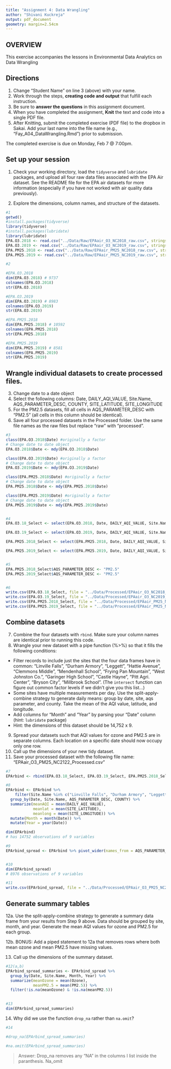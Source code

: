 ```yaml
---
title: "Assignment 4: Data Wrangling"
author: "Shivani Kuckreja"
output: pdf_document
geometry: margin=2.54cm
---
```


## OVERVIEW

This exercise accompanies the lessons in Environmental Data Analytics on Data Wrangling 

## Directions
1. Change "Student Name" on line 3 (above) with your name.
2. Work through the steps, **creating code and output** that fulfill each instruction.
3. Be sure to **answer the questions** in this assignment document.
4. When you have completed the assignment, **Knit** the text and code into a single PDF file.
5. After Knitting, submit the completed exercise (PDF file) to the dropbox in Sakai. Add your last name into the file name (e.g., "Fay_A04_DataWrangling.Rmd") prior to submission.

The completed exercise is due on Monday, Feb 7 @ 7:00pm.

## Set up your session 
1. Check your working directory, load the `tidyverse` and `lubridate` packages, and upload all four raw data files associated with the EPA Air dataset. See the README file for the EPA air datasets for more information (especially if you have not worked with air quality data previously). 

2. Explore the dimensions, column names, and structure of the datasets. 

```r

#1
getwd()
#install.packages(tidyverse)
library(tidyverse)
#install.packages(lubridate)
library(lubridate)
EPA.O3.2018 <- read.csv("../Data/Raw/EPAair_O3_NC2018_raw.csv", stringsAsFactors = TRUE)
EPA.O3.2019 <- read.csv("../Data/Raw/EPAair_O3_NC2019_raw.csv", stringsAsFactors = TRUE)
EPA.PM25.2018 <- read.csv("../Data/Raw/EPAair_PM25_NC2018_raw.csv", stringsAsFactors = TRUE)
EPA.PM25.2019 <- read.csv("../Data/Raw/EPAair_PM25_NC2019_raw.csv", stringsAsFactors = TRUE)

#2

#EPA.O3.2018
dim(EPA.O3.2018) # 9737
colnames(EPA.O3.2018)
str(EPA.O3.2018)

#EPA.O3.2019
dim(EPA.O3.2019) # 8983
colnames(EPA.O3.2019)
str(EPA.O3.2019)

#EPA.PM25.2018
dim(EPA.PM25.2018) # 10592
colnames(EPA.PM25.2018)
str(EPA.PM25.2018)

#EPA.PM25.2019
dim(EPA.PM25.2019) # 8581
colnames(EPA.PM25.2019)
str(EPA.PM25.2019)

```

## Wrangle individual datasets to create processed files.
3. Change date to a date object
4. Select the following columns: Date, DAILY_AQI_VALUE, Site.Name, AQS_PARAMETER_DESC, COUNTY, SITE_LATITUDE, SITE_LONGITUDE
5. For the PM2.5 datasets, fill all cells in AQS_PARAMETER_DESC with "PM2.5" (all cells in this column should be identical).
6. Save all four processed datasets in the Processed folder. Use the same file names as the raw files but replace "raw" with "processed".

```r
#3
class(EPA.O3.2018$Date) #originally a factor
# Change date to date object
EPA.O3.2018$Date <- mdy(EPA.O3.2018$Date)

class(EPA.O3.2019$Date) #originally a factor
# Change date to date object
EPA.O3.2019$Date <- mdy(EPA.O3.2019$Date)

class(EPA.PM25.2018$Date) #originally a factor
# Change date to date object
EPA.PM25.2018$Date <- mdy(EPA.PM25.2018$Date)

class(EPA.PM25.2019$Date) #originally a factor
# Change date to date object
EPA.PM25.2019$Date <- mdy(EPA.PM25.2019$Date)


#4
EPA.O3.18_Select <- select(EPA.O3.2018, Date, DAILY_AQI_VALUE, Site.Name, AQS_PARAMETER_DESC, COUNTY, SITE_LATITUDE, SITE_LONGITUDE)

EPA.O3.19_Select <- select(EPA.O3.2019, Date, DAILY_AQI_VALUE, Site.Name, AQS_PARAMETER_DESC, COUNTY, SITE_LATITUDE, SITE_LONGITUDE)

EPA.PM25.2018_Select <- select(EPA.PM25.2018, Date, DAILY_AQI_VALUE, Site.Name, AQS_PARAMETER_DESC, COUNTY, SITE_LATITUDE, SITE_LONGITUDE)

EPA.PM25.2019_Select <- select(EPA.PM25.2019, Date, DAILY_AQI_VALUE, Site.Name, AQS_PARAMETER_DESC, COUNTY, SITE_LATITUDE, SITE_LONGITUDE)


#5
EPA.PM25.2018_Select$AQS_PARAMETER_DESC <- "PM2.5"
EPA.PM25.2019_Select$AQS_PARAMETER_DESC <- "PM2.5"


#6
write.csv(EPA.O3.18_Select, file = "../Data/Processed/EPAair_O3_NC2018_Processed.csv")
write.csv(EPA.O3.19_Select, file = "../Data/Processed/EPAair_O3_NC2019_Processed.csv")
write.csv(EPA.PM25.2018_Select, file = "../Data/Processed/EPAair_PM25_NC2018_Processed.csv")
write.csv(EPA.PM25.2019_Select, file = "../Data/Processed/EPAair_PM25_NC2019_Processed.csv")

```


## Combine datasets
7. Combine the four datasets with `rbind`. Make sure your column names are identical prior to running this code. 
8. Wrangle your new dataset with a pipe function (%>%) so that it fills the following conditions: 

* Filter records to include just the sites that the four data frames have in common: "Linville Falls", "Durham Armory", "Leggett", "Hattie Avenue", "Clemmons Middle", "Mendenhall School", "Frying Pan Mountain", "West Johnston Co.", "Garinger High School", "Castle Hayne", "Pitt Agri. Center", "Bryson City", "Millbrook School". (The `intersect` function can figure out common factor levels if we didn't give you this list...)
* Some sites have multiple measurements per day. Use the split-apply-combine strategy to generate daily means: group by date, site, aqs parameter, and county. Take the mean of the AQI value, latitude, and longitude.
* Add columns for "Month" and "Year" by parsing your "Date" column (hint: `lubridate` package)
* Hint: the dimensions of this dataset should be 14,752 x 9.

9. Spread your datasets such that AQI values for ozone and PM2.5 are in separate columns. Each location on a specific date should now occupy only one row.
10. Call up the dimensions of your new tidy dataset.
11. Save your processed dataset with the following file name: "EPAair_O3_PM25_NC2122_Processed.csv"

```r
#7
EPArbind <- rbind(EPA.O3.18_Select, EPA.O3.19_Select, EPA.PM25.2018_Select, EPA.PM25.2019_Select)

#8
EPArbind <- EPArbind %>% 
    filter(Site.Name %in% c("Linville Falls", "Durham Armory", "Leggett", "Hattie Avenue", "Clemmons Middle", "Mendenhall School", "Frying Pan Mountain", "West Johnston Co.", "Garinger High School", "Castle Hayne", "Pitt Agri. Center", "Bryson City", "Millbrook School")) %>%
  group_by(Date, Site.Name, AQS_PARAMETER_DESC, COUNTY) %>%
  summarize(meanAQI = mean(DAILY_AQI_VALUE), 
            meanlat = mean(SITE_LATITUDE), 
            meanlong = mean(SITE_LONGITUDE)) %>%
  mutate(Month = month(Date)) %>%
  mutate(Year = year(Date))

dim(EPArbind)
# has 14752 observations of 9 variables 

#9
EPArbind_spread <- EPArbind %>% pivot_wider(names_from = AQS_PARAMETER_DESC, values_from = meanAQI)


#10
dim(EPArbind_spread) 
# 8976 observations of 9 variables

#11
write.csv(EPArbind_spread, file = "../Data/Processed/EPAair_O3_PM25_NC2122_Processed.csv")
```


## Generate summary tables
12a. Use the split-apply-combine strategy to generate a summary data frame from your results from Step 9 above. Data should be grouped by site, month, and year. Generate the mean AQI values for ozone and PM2.5 for each group. 


12b. BONUS: Add a piped statement to 12a that removes rows where both mean ozone and mean PM2.5 have missing values. 

13. Call up the dimensions of the summary dataset.


```r
#12(a,b)
EPArbind_spread_summaries <- EPArbind_spread %>%
  group_by(Date, Site.Name, Month, Year) %>%
  summarize(meanOzone = mean(Ozone), 
            meanPM2.5 = mean(PM2.5)) %>% 
  filter(!is.na(meanOzone) & !is.na(meanPM2.5))
           

#13
dim(EPArbind_spread_summaries) 
```

14. Why did we use the function `drop_na` rather than `na.omit`?


```r
#14

#drop_na(EPArbind_spread_summaries)

#na.omit(EPArbind_spread_summaries)
```

> Answer: Drop_na removes any "NA" in the columns I list inside the paranthesis. Na_omit 
